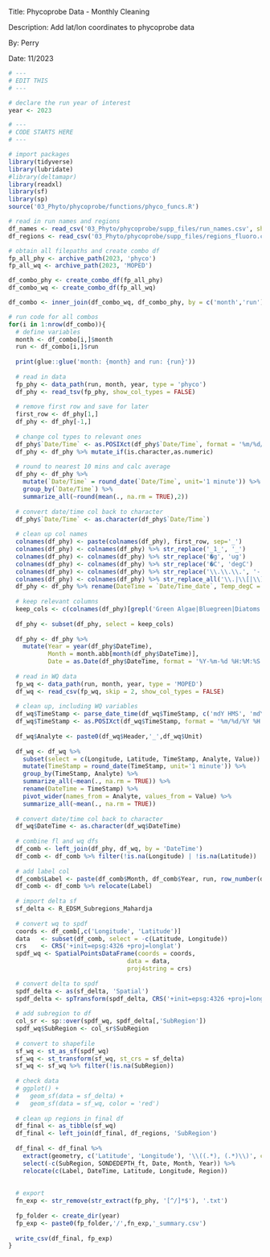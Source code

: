 Title: Phycoprobe Data - Monthly Cleaning

Description: Add lat/lon coordinates to phycoprobe data

By: Perry

Date: 11/2023

```r
# ---
# EDIT THIS
# ---

# declare the run year of interest
year <- 2023
```

```r
# ---
# CODE STARTS HERE
# ---

# import packages
library(tidyverse)
library(lubridate)
#library(deltamapr)
library(readxl)
library(sf)
library(sp)
source('03_Phyto/phycoprobe/functions/phyco_funcs.R')

# read in run names and regions
df_names <- read_csv('03_Phyto/phycoprobe/supp_files/run_names.csv', show_col_types = FALSE)
df_regions <- read_csv('03_Phyto/phycoprobe/supp_files/regions_fluoro.csv', show_col_types = FALSE)

# obtain all filepaths and create combo df
fp_all_phy <- archive_path(2023, 'phyco')
fp_all_wq <- archive_path(2023, 'MOPED')

df_combo_phy <- create_combo_df(fp_all_phy)
df_combo_wq <- create_combo_df(fp_all_wq)

df_combo <- inner_join(df_combo_wq, df_combo_phy, by = c('month','run'))

# run code for all combos
for(i in 1:nrow(df_combo)){ 
  # define variables
  month <- df_combo[i,]$month
  run <- df_combo[i,]$run
  
  print(glue::glue('month: {month} and run: {run}'))
  
  # read in data
  fp_phy <- data_path(run, month, year, type = 'phyco')
  df_phy <- read_tsv(fp_phy, show_col_types = FALSE)
  
  # remove first row and save for later
  first_row <- df_phy[1,]
  df_phy <- df_phy[-1,]
  
  # change col types to relevant ones
  df_phy$`Date/Time` <- as.POSIXct(df_phy$`Date/Time`, format = '%m/%d/%Y %H:%M:%S')
  df_phy <- df_phy %>% mutate_if(is.character,as.numeric)
  
  # round to nearest 10 mins and calc average
  df_phy <- df_phy %>%
    mutate(`Date/Time` = round_date(`Date/Time`, unit='1 minute')) %>%
    group_by(`Date/Time`) %>%
    summarize_all(~round(mean(., na.rm = TRUE),2))
  
  # convert date/time col back to character
  df_phy$`Date/Time` <- as.character(df_phy$`Date/Time`)
  
  # clean up col names
  colnames(df_phy) <- paste(colnames(df_phy), first_row, sep='_')
  colnames(df_phy) <- colnames(df_phy) %>% str_replace('_1_', '_')
  colnames(df_phy) <- colnames(df_phy) %>% str_replace('�g', 'ug')
  colnames(df_phy) <- colnames(df_phy) %>% str_replace('�C', 'degC')
  colnames(df_phy) <- colnames(df_phy) %>% str_replace('\\.\\.\\.', '-')
  colnames(df_phy) <- colnames(df_phy) %>% str_replace_all('\\.|\\[|\\]|#', '')
  df_phy <- df_phy %>% rename(DateTime = `Date/Time_date`, Temp_degC = `Temp Sample_degC`)
  
  # keep relevant columns
  keep_cols <- c(colnames(df_phy)[grepl('Green Algae|Bluegreen|Diatoms|Cryptophyta', colnames(df_phy))],'Temp_degC','DateTime')
  
  df_phy <- subset(df_phy, select = keep_cols)
  
  df_phy <- df_phy %>%
    mutate(Year = year(df_phy$DateTime),
           Month = month.abb[month(df_phy$DateTime)],
           Date = as.Date(df_phy$DateTime, format = '%Y-%m-%d %H:%M:%S'))
  
  # read in WQ data
  fp_wq <- data_path(run, month, year, type = 'MOPED')
  df_wq <- read_csv(fp_wq, skip = 2, show_col_types = FALSE)
  
  # clean up, including WQ variables
  df_wq$TimeStamp <- parse_date_time(df_wq$TimeStamp, c('mdY HMS', 'mdY HM'))
  df_wq$TimeStamp <- as.POSIXct(df_wq$TimeStamp, format = '%m/%d/%Y %H:%M:%S')
  
  df_wq$Analyte <- paste0(df_wq$Header,'_',df_wq$Unit)
  
  df_wq <- df_wq %>%
    subset(select = c(Longitude, Latitude, TimeStamp, Analyte, Value)) %>%
    mutate(TimeStamp = round_date(TimeStamp, unit='1 minute')) %>%
    group_by(TimeStamp, Analyte) %>%
    summarize_all(~mean(., na.rm = TRUE)) %>%
    rename(DateTime = TimeStamp) %>%
    pivot_wider(names_from = Analyte, values_from = Value) %>%
    summarize_all(~mean(., na.rm = TRUE))
  
  # convert date/time col back to character
  df_wq$DateTime <- as.character(df_wq$DateTime)
  
  # combine fl and wq dfs
  df_comb <- left_join(df_phy, df_wq, by = 'DateTime')
  df_comb <- df_comb %>% filter(!is.na(Longitude) | !is.na(Latitude))
  
  # add label col
  df_comb$Label <- paste(df_comb$Month, df_comb$Year, run, row_number(df_comb$Month))
  df_comb <- df_comb %>% relocate(Label)
  
  # import delta sf
  sf_delta <- R_EDSM_Subregions_Mahardja
  
  # convert wq to spdf
  coords <- df_comb[,c('Longitude', 'Latitude')]
  data   <- subset(df_comb, select = -c(Latitude, Longitude))
  crs    <- CRS('+init=epsg:4326 +proj=longlat')
  spdf_wq <- SpatialPointsDataFrame(coords = coords,
                                 data = data, 
                                 proj4string = crs)
  
  # convert delta to spdf
  spdf_delta <- as(sf_delta, 'Spatial')
  spdf_delta <- spTransform(spdf_delta, CRS('+init=epsg:4326 +proj=longlat'))
  
  # add subregion to df
  col_sr <- sp::over(spdf_wq, spdf_delta[,'SubRegion'])
  spdf_wq$SubRegion <- col_sr$SubRegion
  
  # convert to shapefile
  sf_wq <- st_as_sf(spdf_wq)
  sf_wq <- st_transform(sf_wq, st_crs = sf_delta)
  sf_wq <- sf_wq %>% filter(!is.na(SubRegion))
  
  # check data
  # ggplot() +
  #   geom_sf(data = sf_delta) +
  #   geom_sf(data = sf_wq, color = 'red')
  
  # clean up regions in final df
  df_final <- as_tibble(sf_wq)
  df_final <- left_join(df_final, df_regions, 'SubRegion')
  
  df_final <- df_final %>%
    extract(geometry, c('Latitude', 'Longitude'), '\\((.*), (.*)\\)', convert = TRUE) %>%
    select(-c(SubRegion, SONDEDEPTH_ft, Date, Month, Year)) %>%
    relocate(c(Label, DateTime, Latitude, Longitude, Region))
  
  
  # export
  fn_exp <- str_remove(str_extract(fp_phy, '[^/]*$'), '.txt')
  
  fp_folder <- create_dir(year)
  fp_exp <- paste0(fp_folder,'/',fn_exp,'_summary.csv')
  
  write_csv(df_final, fp_exp)
}
```

